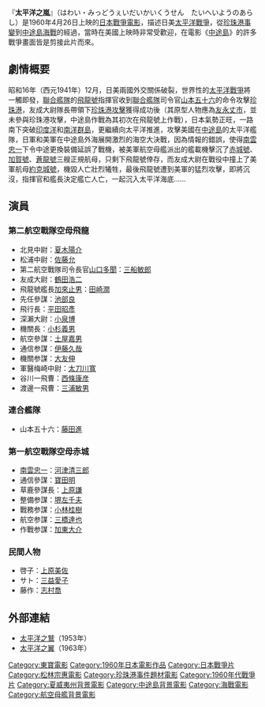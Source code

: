 {{Infobox Film
| name               = 太平洋之嵐
| original_name      = ハワイ・ミッドウェイ大海空戦 太平洋の嵐
| image              =
| caption            = 
| director           = [[松林宗惠|松林宗惠]]
| producer           = [[田中友幸|田中友幸]]
| writer             = [[橋本忍|橋本忍]]<br>[[國宏威雄|國宏威雄]]
| starring           = [[夏木陽介|夏木陽介]]<br>[[佐藤允|佐藤允]]<br>[[三船敏郎|三船敏郎]]<br>[[鶴田浩二|鶴田浩二]]<br>[[池部良|池部良]]<br>[[平田昭彥|平田昭彥]]<br>[[田崎潤|田崎潤]]
| music              = [[團伊玖磨|團伊玖磨]]
| narrator           = 
| cinematography     = 
| editing            = 
| production_company = [[東寶電影公司|東寶]]
| distributor        = [[東寶電影公司|東寶]]
| released           = {{JPN}} 1960年4月26日<br>{{HKG-1959}} 1961年1月26日<ref>《[[華僑日報|華僑日報]]》，1961年1月26日，第4張第3頁</ref><ref>《[[工商日報|工商日報]]》，1961年1月26日，第9頁</ref>
| runtime            = 119分
| country            = {{JPN}}
| language           = 日語
| budget             = 
| gross              = 
| preceded_by        = [[太平洋之鷲|太平洋之鷲]]
| followed_by        = [[太平洋之翼|太平洋之翼]]
| website            = 
| amg_id             = 

| imdb_id            = 
| cn_name            = 
| hk_name            = 太平洋風暴
| tw_name            = 
}}
『'''太平洋之嵐'''』（はわい・みっどうぇいだいかいくうせん　たいへいようのあらし）是1960年4月26日上映的[[日本|日本]][[戰爭電影|戰爭電影]]，描述日美[[太平洋戰爭|太平洋戰爭]]，從[[珍珠港事變|珍珠港事變]]到[[中途島海戰|中途島海戰]]的經過，當時在美國上映時非常受歡迎，在電影《[[中途島_(電影)|中途島]]》的許多戰爭畫面皆是剪接此片而來。

== 劇情概要 ==
昭和16年（西元1941年）12月，日美兩國外交關係破裂，世界性的[[太平洋戰爭|太平洋戰爭]]將一觸即發，[[聯合艦隊|聯合艦隊]]的[[飛龍號航空母艦|飛龍號]]指揮官收到[[聯合艦隊|聯合艦隊]]司令官[[山本五十六|山本五十六]]的命令攻擊[[珍珠港|珍珠港]]，友成大尉隊長帶領下[[珍珠港事件|珍珠港攻擊]]獲得成功後（其原型人物應為[[友永丈市|友永丈市]]，並未參與珍珠港攻擊，中途島作戰為其初次在飛龍號上作戰），日本氣勢正旺，一路南下突破[[印度洋|印度洋]]和[[南洋群島|南洋群島]]，更繼續向太平洋推進，攻擊美國在[[中途島|中途島]]的太平洋艦隊，日軍和美軍在中途島外海展開激烈的海空大決戰，因為情報的錯誤，使得[[南雲忠一|南雲忠一]]下令中途更換裝備延誤了戰機，被美軍航空母艦派出的艦載機擊沉了[[赤城號|赤城號]]、[[加賀號|加賀號]]、[[蒼龍號|蒼龍號]]三艘正規航母，只剩下飛龍號倖存，而友成大尉在戰役中撞上了美軍航母[[約克城號|約克城號]]，機毀人亡壯烈犧牲，最後飛龍號遭到美軍的猛烈攻擊，即將沉沒，指揮官和艦長決定艦亡人亡，一起沉入太平洋海底……

== 演員 ==
=== 第二航空戰隊空母飛龍 ===
*北見中尉：[[夏木陽介|夏木陽介]]
*松浦中尉：[[佐藤允|佐藤允]]
*第二航空戰隊司令長官[[山口多聞|山口多聞]]：[[三船敏郎|三船敏郎]]
*友成大尉：[[鶴田浩二|鶴田浩二]]
*飛龍號艦長[[加來止男|加來止男]]：[[田崎潤|田崎潤]]
*先任參謀：[[池部良|池部良]]
*飛行長：[[平田昭彥|平田昭彥]]
*深瀨大尉：[[小泉博|小泉博]]
*機關長：[[小杉義男|小杉義男]]
*航空參謀：[[土屋嘉男|土屋嘉男]]
*通信参謀：[[伊藤久哉|伊藤久哉]]
*機關参謀：[[大友伸|大友伸]]              
*軍醫梅崎中尉：[[太刀川寬|太刀川寬]]
*谷川一飛曹：[[西條康彦|西條康彦]]
*渡邊一飛曹：[[三浦敏男|三浦敏男]]

=== 連合艦隊 ===
*山本五十六：[[藤田進_(日本演員)|藤田進]]

=== 第一航空戰隊空母赤城 ===
*[[南雲忠一|南雲忠一]]：[[河津清三郎|河津清三郎]]
*通信參謀：[[寶田明|寶田明]]
*草鹿參謀長：[[上原謙|上原謙]]
*整備参謀：[[堺左千夫|堺左千夫]]
*戰務参謀：[[小林桂樹|小林桂樹]]
*航空参謀：[[三橋達也|三橋達也]]
*作戰参謀：[[加東大介|加東大介]]

=== 民間人物 ===
*啓子：[[上原美佐|上原美佐]]
*サト：[[三益愛子|三益愛子]]
*藤作：[[志村喬|志村喬]]

== 外部連結 ==
*[[太平洋之鷲|太平洋之鷲]]（1953年）
*[[太平洋之翼|太平洋之翼]]（1963年）
{{松林宗惠}}
{{DEFAULTSORT:Hawai Middouei daikaikusen: Taiheiyo no arashi}}
[[Category:東寶電影|Category:東寶電影]]
[[Category:1960年日本電影作品|Category:1960年日本電影作品]]
[[Category:日本戰爭片|Category:日本戰爭片]]
[[Category:松林宗惠電影|Category:松林宗惠電影]]
[[Category:珍珠港事件題材電影|Category:珍珠港事件題材電影]]
[[Category:1960年代戰爭片|Category:1960年代戰爭片]]
[[Category:夏威夷州背景電影|Category:夏威夷州背景電影]]
[[Category:中途島背景電影|Category:中途島背景電影]]
[[Category:海戰電影|Category:海戰電影]]
[[Category:航空母艦背景電影|Category:航空母艦背景電影]]